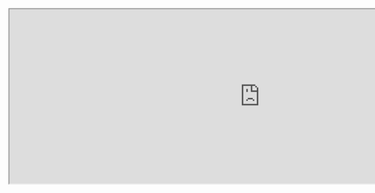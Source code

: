 <div className="replay-block">
  <iframe
    src="https://app.dashcam.io/replay/6866b26c07fd82bc6701f6a5?share=p5XLOhNUkE7FcGi2Nu2pZQ&embed=true&timestamp=90000&playbackRate=5"
    width="1000"
    height="350"
  />
</div>
